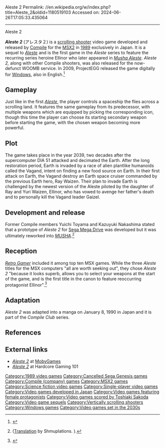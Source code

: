 Aleste 2
Permalink: //en.wikipedia.org/w/index.php?title=Aleste_2&oldid=1180519103
Accessed on: 2024-06-26T17:05:33.435064



------
Aleste 2
{{Infobox video game
|title=Aleste 2
| image= Aleste2-title.png
|caption=
|developer=[[Compile (company)|Compile]]
|publisher=Compile
|series=''[[Aleste]]''
|producer=Masamitsu Niitani
|designer= Takayuki Hirono<br>Katsuji Suenaga<br>Kenkoh Nakashima
|programmer=Takayuki Hirono<br>Koji Mizuta
|artist=Hiromichi Sueyoshi<br>Inu Nakashima
|composer=Masatomo Miyamoto<br>Toshiaki Sakoda<br>Sydon Inoue
|release=November 1989 (MSX)<br> 2009 (Windows)
|genre=Vertical [[scrolling shooter]]
|modes=[[Single-player video game|Single-player]]
|platforms=[[MSX2]], [[Windows]]
}}

'''''Aleste 2''''' (アレスタ２) is a [[Scrolling shooters|scrolling shooter]] video game developed and released by [[Compile (company)|Compile]] for the [[MSX2]] in [[1989 in video gaming|1989]] exclusively in Japan. It is a sequel to ''[[Aleste]]'' and is the first game in the ''Aleste'' series to feature the recurring series heroine Ellinor who later appeared in ''[[MUSHA|Musha Aleste]]''. ''Aleste 2,'' along with other Compile shooters, was also released for the now-defunct WOOMB service. In 2009, ProjectEGG released the game digitally for [[Windows]], also in English.<ref>{{cite web|url=http://www.4gamer.net/games/008/G000896/20090407003/ |title=― 「プロジェクトEGG」で「アレスタ2（英語版）」の配信が開始 |publisher=4gamer.net |date=2009-04-07 |accessdate=2015-11-10}}</ref>

==Gameplay==
{{This section needs expansion|date=October 2023}}
Just like in the first ''[[Aleste]]'', the player controls a spaceship the flies across a scrolling land. It features the same gameplay from its predecessor, with multiple weapons which are equipped by picking the corresponding icon, though this time the player can choose its starting secondary weapon before starting the game, with the chosen weapon becoming more powerful.

==Plot==
The game takes place in the year 2039, two decades after the supercomputer DIA 51 attacked and decimated the Earth. After the long restoration period, Earth is invaded by a race of alien plantlike humanoids called the Vagand, intent on finding a new food source on Earth. In their first attack on Earth, the Vagand destroy an Earth space cruiser commanded by the previous Earth hero, Ray Waizen. Their plan to invade Earth is challenged by the newest version of the Aleste piloted by the daughter of Ray and Yuri Waizen, Ellinor, who has vowed to avenge her father's death and to personally kill the Vagand leader Gaizel.

==Development and release==
Former Compile members Yuichi Toyama and Kazuyuki Nakashima stated that a prototype of ''Aleste 2'' for [[Sega Mega Drive]] was developed but it was ultimately reworked into ''[[MUSHA]]''.<ref name="VGMDBa1">{{cite web|url=https://vgmdb.net/album/35719|title=WMBM-0022~4 &#124; NAXAT SOFT SHOOTING COLLECTION|work=vgmdb.net|publisher=VGMdb|access-date=2020-01-01|archive-url=https://web.archive.org/web/20130108113302/https://vgmdb.net/album/35719|archive-date=2013-01-08|url-status=live}} ([http://shmuplations.com/compilestg/ Translation] by Shmuplations. {{Webarchive|url=https://web.archive.org/web/20170811021707/http://shmuplations.com/compilestg/|date=2017-08-11}}).</ref>

==Reception==
{{expand section|date=November 2015}}
''[[Retro Gamer]]'' included it among top ten MSX games. While the three ''Aleste'' titles for the MSX computers "all are worth seeking out", they chose ''Aleste 2'' "because it looks superb, allows you to select your weapons at the start of the game, and is the first title in the canon to feature reoccurring protagonist Ellinor".<ref>{{cite web|url=http://www.retrogamer.net/top_10/top-ten-msx-games/ |title=Top Ten MSX Games |publisher=Retro Gamer |date=2015-08-22 |accessdate=2015-11-10}}</ref>

==Adaptation==
''Aleste 2'' was adapted into a manga on January 8, 1990 in Japan and it is part of the ''Compile Club'' series.

==References==
{{Reflist}}

==External links==
*[http://www.mobygames.com/game/aleste-2 ''Aleste 2''] at [[MobyGames]]
*[http://www.hardcoregaming101.net/aleste-2/ ''Aleste 2''] at Hardcore Gaming 101

{{Aleste}}

[[Category:1989 video games]]
[[Category:Cancelled Sega Genesis games]]
[[Category:Compile (company) games]]
[[Category:MSX2 games]]
[[Category:Science fiction video games]]
[[Category:Single-player video games]]
[[Category:Video games developed in Japan]]
[[Category:Video games featuring female protagonists]]
[[Category:Video games scored by Toshiaki Sakoda]]
[[Category:Video game sequels]]
[[Category:Vertically scrolling shooters]]
[[Category:Windows games]]
[[Category:Video games set in the 2030s]]